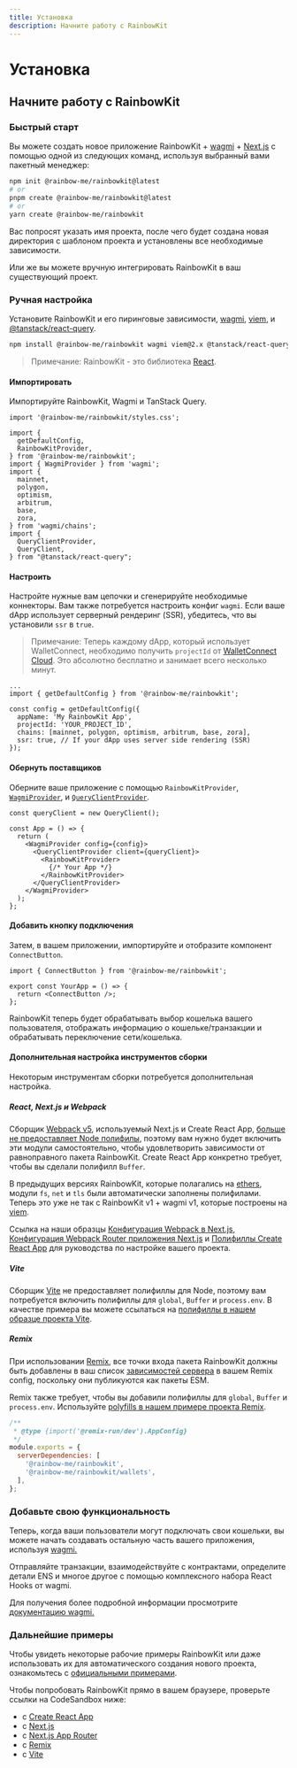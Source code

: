 ```yaml
---
title: Установка
description: Начните работу с RainbowKit
---
```


# Установка

## Начните работу с RainbowKit

### Быстрый старт

Вы можете создать новое приложение RainbowKit + [wagmi](https://wagmi.sh) + [Next.js](https://nextjs.org) с помощью одной из следующих команд, используя выбранный вами пакетный менеджер:

```bash
npm init @rainbow-me/rainbowkit@latest
# or
pnpm create @rainbow-me/rainbowkit@latest
# or
yarn create @rainbow-me/rainbowkit
```

Вас попросят указать имя проекта, после чего будет создана новая директория с шаблоном проекта и установлены все необходимые зависимости.

Или же вы можете вручную интегрировать RainbowKit в ваш существующий проект.

### Ручная настройка

Установите RainbowKit и его пиринговые зависимости, [wagmi](https://wagmi.sh/), [viem](https://viem.sh), и [@tanstack/react-query](https://tanstack.com/query/v5).

```bash
npm install @rainbow-me/rainbowkit wagmi viem@2.x @tanstack/react-query
```

> Примечание: RainbowKit - это библиотека [React](https://reactjs.org/).

#### Импортировать

Импортируйте RainbowKit, Wagmi и TanStack Query.

```tsx
import '@rainbow-me/rainbowkit/styles.css';

import {
  getDefaultConfig,
  RainbowKitProvider,
} from '@rainbow-me/rainbowkit';
import { WagmiProvider } from 'wagmi';
import {
  mainnet,
  polygon,
  optimism,
  arbitrum,
  base,
  zora,
} from 'wagmi/chains';
import {
  QueryClientProvider,
  QueryClient,
} from "@tanstack/react-query";
```

#### Настроить

Настройте нужные вам цепочки и сгенерируйте необходимые коннекторы. Вам также потребуется настроить конфиг `wagmi`. Если ваше dApp использует серверный рендеринг (SSR), убедитесь, что вы установили `ssr` в `true`.

> Примечание: Теперь каждому dApp, который использует WalletConnect, необходимо получить `projectId` от [WalletConnect Cloud](https://cloud.walletconnect.com/). Это абсолютно бесплатно и занимает всего несколько минут.

```tsx line=4-99
...
import { getDefaultConfig } from '@rainbow-me/rainbowkit';

const config = getDefaultConfig({
  appName: 'My RainbowKit App',
  projectId: 'YOUR_PROJECT_ID',
  chains: [mainnet, polygon, optimism, arbitrum, base, zora],
  ssr: true, // If your dApp uses server side rendering (SSR)
});
```

#### Обернуть поставщиков

Оберните ваше приложение с помощью `RainbowKitProvider`, [`WagmiProvider`](https://wagmi.sh/react/api/WagmiProvider#wagmiprovider), и [`QueryClientProvider`](https://tanstack.com/query/v4/docs/framework/react/reference/QueryClientProvider).

```tsx
const queryClient = new QueryClient();

const App = () => {
  return (
    <WagmiProvider config={config}>
      <QueryClientProvider client={queryClient}>
        <RainbowKitProvider>
          {/* Your App */}
        </RainbowKitProvider>
      </QueryClientProvider>
    </WagmiProvider>
  );
};
```

#### Добавить кнопку подключения

Затем, в вашем приложении, импортируйте и отобразите компонент `ConnectButton`.

```tsx
import { ConnectButton } from '@rainbow-me/rainbowkit';

export const YourApp = () => {
  return <ConnectButton />;
};
```

RainbowKit теперь будет обрабатывать выбор кошелька вашего пользователя, отображать информацию о кошельке/транзакции и обрабатывать переключение сети/кошелька.

#### Дополнительная настройка инструментов сборки

Некоторым инструментам сборки потребуется дополнительная настройка.

##### React, Next.js и Webpack

Сборщик [Webpack v5](https://webpack.js.org/blog/2020-10-10-webpack-5-release/), используемый Next.js и Create React App, [больше не предоставляет Node полифилы](https://webpack.js.org/blog/2020-10-10-webpack-5-release/#automatic-nodejs-polyfills-removed), поэтому вам нужно будет включить эти модули самостоятельно, чтобы удовлетворить зависимости от равноправного пакета RainbowKit. Create React App конкретно требует, чтобы вы сделали полифилл `Buffer`.

В предыдущих версиях RainbowKit, которые полагались на [ethers](https://docs.ethers.org/v5/), модули `fs`, `net` и `tls` были автоматически заполнены полифилами. Теперь это уже не так с RainbowKit v1 + wagmi v1, которые построены на [viem](https://viem.sh/).

Ссылка на наши образцы [Конфигурация Webpack в Next.js](https://github.com/rainbow-me/rainbowkit/blob/main/examples/with-next/next.config.js), [Конфигурация Webpack Router приложения Next.js](https://github.com/rainbow-me/rainbowkit/blob/main/examples/with-next-app/next.config.js) и [Полифиллы Create React App](https://github.com/rainbow-me/rainbowkit/blob/main/examples/with-create-react-app/src/polyfills.ts) для руководства по настройке вашего проекта.

##### Vite

Сборщик [Vite](https://vitejs.dev) не предоставляет полифиллы для Node, поэтому вам потребуется включить полифиллы для `global`, `Buffer` и `process.env`. В качестве примера вы можете ссылаться на [полифиллы в нашем образце проекта Vite](https://github.com/rainbow-me/rainbowkit/tree/main/examples/with-vite/src/polyfills.ts).

##### Remix

При использовании [Remix](https://remix.run), все точки входа пакета RainbowKit должны быть добавлены в ваш список [зависимостей сервера](https://remix.run/docs/en/v1/pages/gotchas#importing-esm-packages) в вашем Remix config, поскольку они публикуются как пакеты ESM.

Remix также требует, чтобы вы добавили полифиллы для `global`, `Buffer` и `process.env`. Используйте [polyfills в нашем примере проекта Remix](https://github.com/rainbow-me/rainbowkit/blob/main/examples/with-remix/app/polyfills.ts).

```js
/**
 * @type {import('@remix-run/dev').AppConfig}
 */
module.exports = {
  serverDependencies: [
    '@rainbow-me/rainbowkit',
    '@rainbow-me/rainbowkit/wallets',
  ],
};
```

### Добавьте свою функциональность

Теперь, когда ваши пользователи могут подключать свои кошельки, вы можете начать создавать остальную часть вашего приложения, используя [wagmi.](https://wagmi.sh)

Отправляйте транзакции, взаимодействуйте с контрактами, определите детали ENS и многое другое с помощью комплексного набора React Hooks от wagmi.

Для получения более подробной информации просмотрите [документацию wagmi.](https://wagmi.sh)

### Дальнейшие примеры

Чтобы увидеть некоторые рабочие примеры RainbowKit или даже использовать их для автоматического создания нового проекта, ознакомьтесь с [официальными примерами](https://github.com/rainbow-me/rainbowkit/tree/main/examples).

Чтобы попробовать RainbowKit прямо в вашем браузере, проверьте ссылки на CodeSandbox ниже:

-   с [Create React App](https://codesandbox.io/p/sandbox/github/rainbow-me/rainbowkit/tree/main/examples/with-create-react-app)
-   с [Next.js](https://codesandbox.io/p/sandbox/github/rainbow-me/rainbowkit/tree/main/examples/with-next)
-   с [Next.js App Router](https://codesandbox.io/p/sandbox/github/rainbow-me/rainbowkit/tree/main/examples/with-next-app)
-   с [Remix](https://codesandbox.io/p/sandbox/github/rainbow-me/rainbowkit/tree/main/examples/with-remix)
-   с [Vite](https://codesandbox.io/p/sandbox/github/rainbow-me/rainbowkit/tree/main/examples/with-vite)
